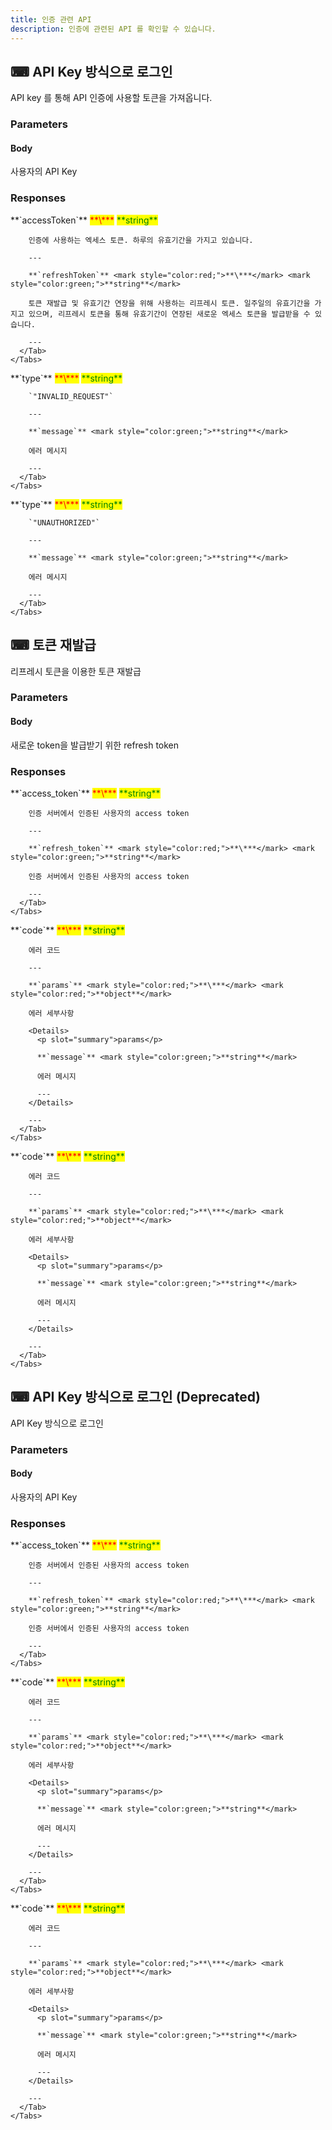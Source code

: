 ```yaml
---
title: 인증 관련 API
description: 인증에 관련된 API 를 확인할 수 있습니다.
---
```



## ⌨ API Key 방식으로 로그인

<Swagger method="post" path="/login/api-key" baseUrl="https://api.portone.io" summary="API Key 방식 로그인">
  <SwaggerDescription>API key 를 통해 API 인증에 사용할 토큰을 가져옵니다.</SwaggerDescription>

  ### Parameters

  #### Body

  <SwaggerParameter name="apiKey" type="string" required="true">
    사용자의 API Key
  </SwaggerParameter>

  ### Responses

  <SwaggerResponse status="200" description="로그인 성공 응답">
    <Tabs>
      <Tab title="Response">
        **`accessToken`** <mark style="color:red;">**\***</mark> <mark style="color:green;">**string**</mark>

        인증에 사용하는 엑세스 토큰. 하루의 유효기간을 가지고 있습니다.

        ---

        **`refreshToken`** <mark style="color:red;">**\***</mark> <mark style="color:green;">**string**</mark>

        토큰 재발급 및 유효기간 연장을 위해 사용하는 리프레시 토큰. 일주일의 유효기간을 가지고 있으며, 리프레시 토큰을 통해 유효기간이 연장된 새로운 엑세스 토큰을 발급받을 수 있습니다.

        ---
      </Tab>
    </Tabs>
  </SwaggerResponse>

  <SwaggerResponse status="400" description="요청된 입력 정보가 유효하지 않은 경우. 허가되지 않은 값, 올바르지 않은 형식의 요청 등이 모두 해당됩니다.'">
    <Tabs>
      <Tab title="Response">
        **`type`** <mark style="color:red;">**\***</mark> <mark style="color:green;">**string**</mark>

        `"INVALID_REQUEST"`

        ---

        **`message`** <mark style="color:green;">**string**</mark>

        에러 메시지

        ---
      </Tab>
    </Tabs>
  </SwaggerResponse>

  <SwaggerResponse status="401" description="인증 정보가 올바르지 않은 경우">
    <Tabs>
      <Tab title="Response">
        **`type`** <mark style="color:red;">**\***</mark> <mark style="color:green;">**string**</mark>

        `"UNAUTHORIZED"`

        ---

        **`message`** <mark style="color:green;">**string**</mark>

        에러 메시지

        ---
      </Tab>
    </Tabs>
  </SwaggerResponse>
</Swagger>

## ⌨ 토큰 재발급

<Swagger method="post" path="/token-regeneration" baseUrl="https://api.portone.io/v2" summary="토큰 재발급">
  <SwaggerDescription>
    리프레시 토큰을 이용한 토큰 재발급
  </SwaggerDescription>

  ### Parameters

  #### Body

  <SwaggerParameter name="refresh_token" type="string" required="true">
    새로운 token을 발급받기 위한 refresh token
  </SwaggerParameter>

  ### Responses

  <SwaggerResponse status="200" description="토큰 재발급 응답">
    <Tabs>
      <Tab title="Response">
        **`access_token`** <mark style="color:red;">**\***</mark> <mark style="color:green;">**string**</mark>

        인증 서버에서 인증된 사용자의 access token

        ---

        **`refresh_token`** <mark style="color:red;">**\***</mark> <mark style="color:green;">**string**</mark>

        인증 서버에서 인증된 사용자의 access token

        ---
      </Tab>
    </Tabs>
  </SwaggerResponse>

  <SwaggerResponse status="401" description="유효하지 않은 refresh token">
    <Tabs>
      <Tab title="Response">
        **`code`** <mark style="color:red;">**\***</mark> <mark style="color:green;">**string**</mark>

        에러 코드

        ---

        **`params`** <mark style="color:red;">**\***</mark> <mark style="color:red;">**object**</mark>

        에러 세부사항

        <Details>
          <p slot="summary">params</p>

          **`message`** <mark style="color:green;">**string**</mark>

          에러 메시지

          ---
        </Details>

        ---
      </Tab>
    </Tabs>
  </SwaggerResponse>

  <SwaggerResponse status="500" description="서버 에러">
    <Tabs>
      <Tab title="Response">
        **`code`** <mark style="color:red;">**\***</mark> <mark style="color:green;">**string**</mark>

        에러 코드

        ---

        **`params`** <mark style="color:red;">**\***</mark> <mark style="color:red;">**object**</mark>

        에러 세부사항

        <Details>
          <p slot="summary">params</p>

          **`message`** <mark style="color:green;">**string**</mark>

          에러 메시지

          ---
        </Details>

        ---
      </Tab>
    </Tabs>
  </SwaggerResponse>
</Swagger>

## ⌨ API Key 방식으로 로그인 (Deprecated)

<Swagger method="post" path="/signin/api-key" baseUrl="https://api.portone.io/v2" summary="API Key 방식으로 로그인">
  <SwaggerDescription>
    API Key 방식으로 로그인
  </SwaggerDescription>

  ### Parameters

  #### Body

  <SwaggerParameter name="api_key" type="string" required="true">
    사용자의 API Key
  </SwaggerParameter>

  ### Responses

  <SwaggerResponse status="200" description="로그인 성공">
    <Tabs>
      <Tab title="Response">
        **`access_token`** <mark style="color:red;">**\***</mark> <mark style="color:green;">**string**</mark>

        인증 서버에서 인증된 사용자의 access token

        ---

        **`refresh_token`** <mark style="color:red;">**\***</mark> <mark style="color:green;">**string**</mark>

        인증 서버에서 인증된 사용자의 access token

        ---
      </Tab>
    </Tabs>
  </SwaggerResponse>

  <SwaggerResponse status="401" description="인증 실패">
    <Tabs>
      <Tab title="Response">
        **`code`** <mark style="color:red;">**\***</mark> <mark style="color:green;">**string**</mark>

        에러 코드

        ---

        **`params`** <mark style="color:red;">**\***</mark> <mark style="color:red;">**object**</mark>

        에러 세부사항

        <Details>
          <p slot="summary">params</p>

          **`message`** <mark style="color:green;">**string**</mark>

          에러 메시지

          ---
        </Details>

        ---
      </Tab>
    </Tabs>
  </SwaggerResponse>

  <SwaggerResponse status="500" description="서버 에러">
    <Tabs>
      <Tab title="Response">
        **`code`** <mark style="color:red;">**\***</mark> <mark style="color:green;">**string**</mark>

        에러 코드

        ---

        **`params`** <mark style="color:red;">**\***</mark> <mark style="color:red;">**object**</mark>

        에러 세부사항

        <Details>
          <p slot="summary">params</p>

          **`message`** <mark style="color:green;">**string**</mark>

          에러 메시지

          ---
        </Details>

        ---
      </Tab>
    </Tabs>
  </SwaggerResponse>
</Swagger>
